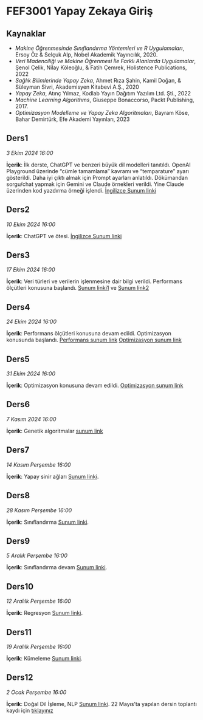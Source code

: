 # FEF3001 Yapay Zekaya Giriş

## Kaynaklar

- *Makine Öğrenmesinde Sınıflandırma Yöntemleri ve R Uygulamaları*, Ersoy Öz & Selçuk Alp, Nobel Akademik Yayıncılık, 2020.
- *Veri Madenciliği ve Makine Öğrenmesi İle Farklı Alanlarda Uygulamalar*, Şenol Çelik, Nilay Köleoğlu, & Fatih Çemrek, Holistence Publications, 2022
- *Sağlık Bilimlerinde Yapay Zeka*, Ahmet Rıza Şahin, Kamil Doğan, & Süleyman Sivri, Akademisyen Kitabevi A.Ş., 2020
- *Yapay Zeka*, Atınç Yılmaz, Kodlab Yayın Dağıtım Yazılım Ltd. Şti., 2022
- *Machine Learning Algorithms*, Giuseppe Bonaccorso, Packt Publishing, 2017.
- *Optimizasyon Modelleme ve Yapay Zeka Algoritmaları*, Bayram Köse, Bahar Demirtürk, Efe Akademi Yayınları, 2023

## Ders1

*3 Ekim 2024 16:00*

**İçerik**: İlk derste, ChatGPT ve benzeri büyük dil modelleri tanıtıldı. OpenAI Playground üzerinde "cümle tamamlama" kavramı ve "temparature" ayarı gösterildi. Daha iyi çıktı almak için Prompt ayarları anlatıldı. Dökümandan sorgu/chat yapmak için Gemini ve Claude örnekleri verildi. Yine Claude üzerinden kod yazdırma örneği işlendi. [İngilizce Sunum linki](ders1.ipynb)

## Ders2

*10 Ekim 2024 16:00*

**İçerik**: ChatGPT ve ötesi. [İngilizce Sunum linki](ders1.ipynb)

## Ders3

*17 Ekim 2024 16:00*

**İçerik**: Veri türleri ve verilerin işlenmesine dair bilgi verildi. Performans ölçütleri konusuna başlandı. [Sunum linki1](ders3_1.qmd) ve [Sunum link2](ders3.qmd)

## Ders4

*24 Ekim 2024 16:00*

**İçerik**: Performans ölçütleri konusuna devam edildi. Optimizasyon konusunda başlandı. [Performans sunum link](ders3.qmd) [Optimizasyon sunum link](files/Hafta_4.pdf)

## Ders5

*31 Ekim 2024 16:00*

**İçerik**: Optimizasyon konusuna devam edildi. [Optimizasyon sunum link](files/Hafta_5.pdf)

## Ders6

*7 Kasım 2024 16:00*

**İçerik**: Genetik algoritmalar [sunum link](files/Hafta_6.pdf)

## Ders7

*14 Kasım Perşembe 16:00*

**İçerik**: Yapay sinir ağları [Sunum linki](ders7.qmd). 

## Ders8

*28 Kasım Perşembe 16:00*

**İçerik**: Sınıflandırma [Sunum linki](ders8-classification.qmd). 

## Ders9

*5 Aralık Perşembe 16:00*

**İçerik**: Sınıflandırma devam [Sunum linki](ders8-classification.qmd). 


## Ders10

*12 Aralılk Perşembe 16:00*

**İçerik**: Regresyon [Sunum linki](ders10-regression.qmd). 

## Ders11

*19 Aralılk Perşembe 16:00*

**İçerik**: Kümeleme [Sunum linki](ders11-clustering.qmd). 

## Ders12

*2 Ocak Perşembe 16:00*

**İçerik**: Doğal Dil İşleme, NLP [Sunum linki](ders12-nlp.qmd). 22 Mayıs'ta yapılan dersin toplantı kaydı için [tıklayınız](https://yildiz-edu-tr.zoom.us/rec/play/ZWGyqhHk-URfERAiSx-WXQtAxMdAHXyBoBingLhVMY2F2c68xOOIRqfOcGc6kfUBceNxnkfZmkq_m_o-.fNUW9LJfs_ksoUr4)














